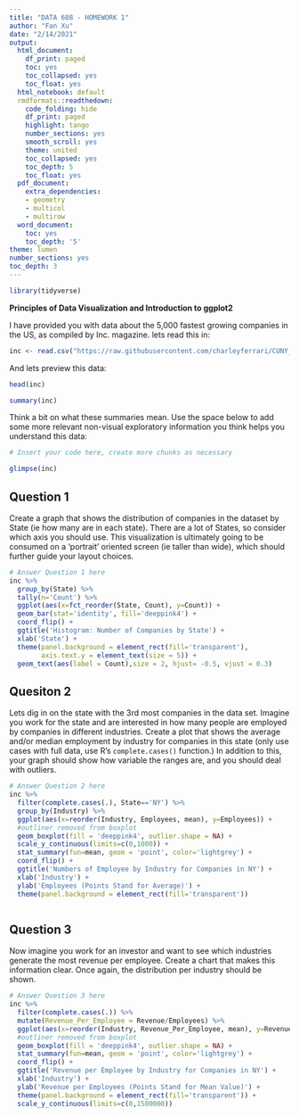 ---
title: "DATA 608 - HOMEWORK 1"
author: "Fan Xu"
date: "2/14/2021"
output:
  html_document:
    df_print: paged
    toc: yes
    toc_collapsed: yes
    toc_float: yes
  html_notebook: default
  rmdformats::readthedown:
    code_folding: hide
    df_print: paged
    highlight: tango
    number_sections: yes
    smooth_scroll: yes
    theme: united
    toc_collapsed: yes
    toc_depth: 5
    toc_float: yes
  pdf_document:
    extra_dependencies:
    - geometry
    - multicol
    - multirow
  word_document:
    toc: yes
    toc_depth: '5'
theme: lumen
number_sections: yes
toc_depth: 3
---

```{r load library, message=FALSE, warning=FALSE}
library(tidyverse)
```

**Principles of Data Visualization and Introduction to ggplot2**

I have provided you with data about the 5,000 fastest growing companies in the US, as compiled by Inc. magazine. lets read this in:

```{r}

inc <- read.csv("https://raw.githubusercontent.com/charleyferrari/CUNY_DATA_608/master/module1/Data/inc5000_data.csv", header= TRUE)

```

And lets preview this data:

```{r}

head(inc)

```
```{r}

summary(inc)

```

Think a bit on what these summaries mean. Use the space below to add some more relevant non-visual exploratory information you think helps you understand this data:

```{r}

# Insert your code here, create more chunks as necessary

glimpse(inc)
```

## Question 1

Create a graph that shows the distribution of companies in the dataset by State (ie how many are in each state). There are a lot of States, so consider which axis you should use. This visualization is ultimately going to be consumed on a 'portrait' oriented screen (ie taller than wide), which should further guide your layout choices.

```{r}

# Answer Question 1 here
inc %>%
  group_by(State) %>%
  tally(n='Count') %>%
  ggplot(aes(x=fct_reorder(State, Count), y=Count)) +
  geom_bar(stat='identity', fill='deeppink4') +
  coord_flip() +
  ggtitle('Histogram: Number of Companies by State') +
  xlab('State') +
  theme(panel.background = element_rect(fill='transparent'),
        axis.text.y = element_text(size = 5)) +
  geom_text(aes(label = Count),size = 2, hjust= -0.5, vjust = 0.3)

```

## Quesiton 2

Lets dig in on the state with the 3rd most companies in the data set. Imagine you work for the state and are interested in how many people are employed by companies in different industries. Create a plot that shows the average and/or median employment by industry for companies in this state (only use cases with full data, use R's `complete.cases()` function.) In addition to this, your graph should show how variable the ranges are, and you should deal with outliers.

```{r message=FALSE, warning=FALSE}

# Answer Question 2 here
inc %>%
  filter(complete.cases(.), State=='NY') %>%
  group_by(Industry) %>%
  ggplot(aes(x=reorder(Industry, Employees, mean), y=Employees)) +
  #outliner removed from boxplot
  geom_boxplot(fill = 'deeppink4', outlier.shape = NA) +
  scale_y_continuous(limits=c(0,1000)) +
  stat_summary(fun=mean, geom = 'point', color='lightgrey') +
  coord_flip() +
  ggtitle('Numbers of Employee by Industry for Companies in NY') +
  xlab('Industry') +
  ylab('Employees (Points Stand for Average)') +
  theme(panel.background = element_rect(fill='transparent')) 



```




## Question 3

Now imagine you work for an investor and want to see which industries generate the most revenue per employee. Create a chart that makes this information clear. Once again, the distribution per industry should be shown.




```{r message=FALSE, warning=FALSE}

# Answer Question 3 here
inc %>%
  filter(complete.cases(.)) %>%
  mutate(Revenue_Per_Employee = Revenue/Employees) %>%
  ggplot(aes(x=reorder(Industry, Revenue_Per_Employee, mean), y=Revenue_Per_Employee)) +
  #outliner removed from boxplot
  geom_boxplot(fill = 'deeppink4', outlier.shape = NA) +
  stat_summary(fun=mean, geom = 'point', color='lightgrey') +
  coord_flip() +
  ggtitle('Revenue per Employee by Industry for Companies in NY') +
  xlab('Industry') +
  ylab('Revenue per Employees (Points Stand for Mean Value)') +
  theme(panel.background = element_rect(fill='transparent')) +
  scale_y_continuous(limits=c(0,1500000))
```


